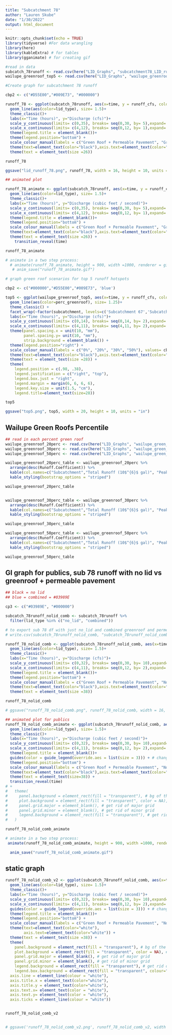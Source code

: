 ```yaml
---
title: "Subcatchment 78"
author: "Lauren Skube"
date: "1/30/2022"
output: html_document
---
```



```r
knitr::opts_chunk$set(echo = TRUE)
library(tidyverse) #For data wrangling
library(here)
library(kableExtra) # for tables
library(gganimate) # for creating gif
```

```r
#read in data
subcatch_78runoff <- read.csv(here("LID_Graphs", "subcatchment78_LID_runoff.csv"))
wailupe_greenroof_top5 <- read.csv(here("LID_Graphs", "wailupe_greenroof_top5.csv"))
```


```r
#Create graph for subcatchment 78 runoff 

cbp2 <- c("#D55E00","#009E73", "#000000")

runoff_78 <- ggplot(subcatch_78runoff, aes(x=time, y = runoff_cfs, color = lid_type)) + 
  geom_line(aes(color=lid_type), size= 1.5)+
  theme_classic()+
  labs(x="Time (hours)", y="Discharge (cfs)")+
  scale_y_continuous(limits= c(0,35), breaks= seq(0,30, by= 5),expand= c(0,0))+
  scale_x_continuous(limits= c(4,12), breaks= seq(0,12, by= 1),expand= c(0,0))+
  theme(legend.title = element_blank())+
  theme(legend.position="bottom") +
  scale_colour_manual(labels = c("Green Roof + Permeable Pavement", "Green Roof", "No LID"), values= cbp2) +
  theme(text=element_text(color="black"),axis.text=element_text(color="black")) +
  theme(text = element_text(size =26))

runoff_78

ggsave("lid_runoff_78.png", runoff_78, width = 16, height = 10, units = "in" )

## animated plot

runoff_78_animate <- ggplot(subcatch_78runoff, aes(x=time, y = runoff_cfs, color = lid_type)) + 
  geom_line(aes(color=lid_type), size= 1.5)+
  theme_classic()+
  labs(x="Time (hours)", y="Discharge (cubic feet / second)")+
  scale_y_continuous(limits= c(0,35), breaks= seq(0,30, by= 5),expand= c(0,0))+
  scale_x_continuous(limits= c(4,12), breaks= seq(0,12, by= 1),expand= c(0,0))+
  theme(legend.title = element_blank())+
  theme(legend.position="bottom") +
  scale_colour_manual(labels = c("Green Roof + Permeable Pavement", "Green Roof", "No LID"), values= cbp2) +
  theme(text=element_text(color="black"),axis.text=element_text(color="black")) +
  theme(text = element_text(size =26)) +
    transition_reveal(time)

runoff_78_animate

# animate in a two step process:
  # animate(runoff_78_animate, height = 900, width =1000, renderer = gifski_renderer(loop = FALSE), bg = 'transparent')
   # anim_save("runoff_78_animate.gif")  
```

```r
# graph green roof scenarios for top 5 runoff hotspots 

cbp2 <- c("#000000","#D55E00","#009E73", 'blue')

top5 <- ggplot(wailupe_greenroof_top5, aes(x=time, y = runoff_cfs, color = perc_greenroof)) + 
  geom_line(aes(color=perc_greenroof), size= 1.25)+
  theme_classic() +
  facet_wrap(~factor(subcatchment, levels=c('Subcatchment 67','Subcatchment 68','Subcatchment 45','Subcatchment 47', 'Subcatchment 60')), scales = "free")+ # arrange by 67, 68, 45, 47, 60  
  labs(x="Time (hours)", y="Discharge (cfs)")+
  scale_y_continuous(limits= c(0,14), breaks= seq(0,14, by= 2),expand= c(0,0))+
  scale_x_continuous(limits= c(4,11), breaks= seq(4,11, by= 2),expand= c(0,0))+
  theme(panel.spacing.x = unit(10, "mm"), 
        panel.spacing.y= unit(10, "mm"),
        strip.background = element_blank()) +
  theme(legend.position="right") +
  scale_colour_manual(labels = c("0%", "20%", "30%", "50%"), values= cbp2, name = "Percent residential homes \nwith greenroofing") +
  theme(text=element_text(color="black"),axis.text=element_text(color="black")) +
  theme(text = element_text(size =28)) + 
  theme(
    legend.position = c(.98, .38),
    legend.justification = c("right", "top"),
    legend.box.just = "right",
    legend.margin = margin(6, 6, 6, 6), 
    legend.key.size = unit(1.5, "cm"),
    legend.title=element_text(size=28)) 

top5

ggsave("top5.png", top5, width = 20, height = 10, units = "in")

```

## Wailupe Green Roofs Percentile 
```r
## read in each percent green roof
wailupe_greenroof_20perc <- read.csv(here("LID_Graphs", "wailupe_green_roofs_20percentresults.csv"))
wailupe_greenroof_30perc <- read.csv(here("LID_Graphs", "wailupe_green_roofs_30percentresults.csv"))
wailupe_greenroof_50perc <- read.csv(here("LID_Graphs", "wailupe_green_roofs_50percentresults.csv"))
```

```r
wailupe_greenroof_20perc_table <- wailupe_greenroof_20perc %>% 
  arrange(desc(Runoff.Coefficient)) %>%  
  kable(col.names=c("Subcatchment","Total Runoff (10$^{6}$ gal)", "Peak Runoff (cfs)", "Runoff Coefficient")) %>%
  kable_styling(bootstrap_options = "striped")

wailupe_greenroof_20perc_table


wailupe_greenroof_30perc_table <- wailupe_greenroof_30perc %>% 
  arrange(desc(Runoff.Coefficient)) %>%  
  kable(col.names=c("Subcatchment","Total Runoff (10$^{6}$ gal)", "Peak Runoff (cfs)", "Runoff Coefficient")) %>%
  kable_styling(bootstrap_options = "striped")

wailupe_greenroof_30perc_table

wailupe_greenroof_50perc_table <- wailupe_greenroof_50perc %>% 
  arrange(desc(Runoff.Coefficient)) %>%  
  kable(col.names=c("Subcatchment","Total Runoff (10$^{6}$ gal)", "Peak Runoff (cfs)", "Runoff Coefficient")) %>%
  kable_styling(bootstrap_options = "striped")

wailupe_greenroof_50perc_table
```


## GI graph for publics, sub 78 runoff with no lid vs greenroof + permeable pavement 
```r
## black = no lid 
## blue = combined = #03989E

cp3 <- c("#03989E", "#000000")

subcatch_78runoff_nolid_comb <- subcatch_78runoff %>% 
  filter(lid_type %in% c("no_lid", "combined"))

# to export sub 78 df with just no_lid and combined greenroof and permeable pavement 
# write.csv(subcatch_78runoff_nolid_comb, "subcatch_78runoff_nolid_comb.csv")

runoff_78_nolid_comb <- ggplot(subcatch_78runoff_nolid_comb, aes(x=time, y = runoff_cfs, color = lid_type)) + 
  geom_line(aes(color=lid_type), size= 1.5)+
  theme_classic()+
  labs(x="Time (hours)", y="Discharge (cfs)")+
  scale_y_continuous(limits= c(0,32), breaks= seq(0,30, by= 10),expand= c(0,0))+
  scale_x_continuous(limits= c(4,11), breaks= seq(0,12, by= 2),expand= c(0,0))+
  theme(legend.title = element_blank())+
  theme(legend.position="bottom") +
  scale_colour_manual(labels = c("Green Roof + Permeable Pavement", "No Green Infastructure"), values= cp3) +
  theme(text=element_text(color="black"),axis.text=element_text(color="black")) +
  theme(text = element_text(size =38))

runoff_78_nolid_comb

# ggsave("runoff_78_nolid_comb.png", runoff_78_nolid_comb, width = 16, height = 10, units = "in" )

## animated plot for publics
runoff_78_nolid_comb_animate <- ggplot(subcatch_78runoff_nolid_comb, aes(x=time, y = runoff_cfs, color = lid_type)) + 
  geom_line(aes(color=lid_type), size= 1.5)+
  theme_classic()+
  labs(x="Time (hours)", y="Discharge (cubic feet / second)")+
  scale_y_continuous(limits= c(0,32), breaks= seq(0,30, by= 10),expand= c(0,0))+
  scale_x_continuous(limits= c(4,11), breaks= seq(0,12, by= 2),expand= c(0,0))+
  theme(legend.title = element_blank())+
  guides(color = guide_legend(override.aes = list(size = 3))) + # changes line thickness on legend
  theme(legend.position="bottom") +
  scale_colour_manual(labels = c("Green Roof + Permeable Pavement", "No Green Infastructure"), values= cp3) +
  theme(text=element_text(color="black"),axis.text=element_text(color="black")) +
  theme(text = element_text(size=38)) +
  transition_reveal(time) 
# +
#   theme(
#     panel.background = element_rect(fill = "transparent"), # bg of the panel
#     plot.background = element_rect(fill = "transparent", color = NA), # bg of the plot
#     panel.grid.major = element_blank(), # get rid of major grid
#     panel.grid.minor = element_blank(), # get rid of minor grid
#     legend.background = element_rect(fill = "transparent"), # get rid of legend bg
#   )

runoff_78_nolid_comb_animate

# animate in a two step process:
 animate(runoff_78_nolid_comb_animate, height = 900, width =1000, renderer = gifski_renderer(loop = FALSE), bg = 'transparent')

  anim_save("runoff_78_nolid_comb_animate.gif") 

```

## static graph 
```r
runoff_78_nolid_comb_v2 <- ggplot(subcatch_78runoff_nolid_comb, aes(x=time, y = runoff_cfs, color = lid_type)) + 
  geom_line(aes(color=lid_type), size= 1.5)+
  theme_classic()+
  labs(x="Time (hours)", y="Discharge (cubic feet / second)")+
  scale_y_continuous(limits= c(0,32), breaks= seq(0,30, by= 10),expand= c(0,0))+
  scale_x_continuous(limits= c(4,11), breaks= seq(0,12, by= 2),expand= c(0,0))+
  guides(color = guide_legend(override.aes = list(size = 3))) + # changes line thickness on legend
  theme(legend.title = element_blank())+
  theme(legend.position="bottom") +
  scale_colour_manual(labels = c("Green Roof + Permeable Pavement", "No Green Infastructure"), values= cp3) +
  theme(text=element_text(color="white"),
        axis.text=element_text(color="white")) +
  theme(text = element_text(size =38)) +
  theme(
    panel.background = element_rect(fill = "transparent"), # bg of the panel
    plot.background = element_rect(fill = "transparent", color = NA), # bg of the plot
    panel.grid.major = element_blank(), # get rid of major grid
    panel.grid.minor = element_blank(), # get rid of minor grid
    legend.background = element_rect(fill = "transparent"), # get rid of legend bg
    legend.box.background = element_rect(fill = "transparent", colour="transparent"),  # get rid of legend panel bg +
  axis.line = element_line(colour = "white"),
  axis.title.x = element_text(color="white"),
  axis.title.y = element_text(color="white"),
  axis.text.x= element_text(color = "white"),
  axis.text.y= element_text(color = "white"),
  axis.ticks = element_line(colour = "white"))


runoff_78_nolid_comb_v2


# ggsave('runoff_78_nolid_comb_v2.png', runoff_78_nolid_comb_v2, width = 14, height = 11, units = "in")
```

